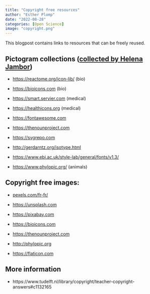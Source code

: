 ```yaml
---
title: "Copyright free resources"
author: "Esther Plomp"
date: "2022-08-28"
categories: [Open Science]
image: "copyright.png"
---
```


This blogpost contains links to resources that can be freely reused.

## Pictogram collections ([collected by Helena Jambor](https://vis.social/@helenajambor/110456415144726882))

-   [https://reactome.org/icon-lib/](https://urldefense.com/v3/__https:/reactome.org/icon-lib/__;!!PAKc-5URQlI!7jivo64vxAWb-zHs0CGeCFCFmkkxh0bvMLW6LPALnlmd0nY0Zloc-Pxxs9WrZGR1x0WfKWJSFaOD0UFO8-0$) (bio)

-   [https://bioicons.com](https://urldefense.com/v3/__https:/bioicons.com__;!!PAKc-5URQlI!7jivo64vxAWb-zHs0CGeCFCFmkkxh0bvMLW6LPALnlmd0nY0Zloc-Pxxs9WrZGR1x0WfKWJSFaODyVOEw8w$) (bio)

-   [https://smart.servier.com](https://urldefense.com/v3/__https:/smart.servier.com__;!!PAKc-5URQlI!7jivo64vxAWb-zHs0CGeCFCFmkkxh0bvMLW6LPALnlmd0nY0Zloc-Pxxs9WrZGR1x0WfKWJSFaODajJ0FWI$) (medical)

-   [https://healthicons.org](https://urldefense.com/v3/__https:/healthicons.org__;!!PAKc-5URQlI!7jivo64vxAWb-zHs0CGeCFCFmkkxh0bvMLW6LPALnlmd0nY0Zloc-Pxxs9WrZGR1x0WfKWJSFaODpJs-WgM$) (medical)

-   [https://fontawesome.com](https://urldefense.com/v3/__https:/fontawesome.com__;!!PAKc-5URQlI!7jivo64vxAWb-zHs0CGeCFCFmkkxh0bvMLW6LPALnlmd0nY0Zloc-Pxxs9WrZGR1x0WfKWJSFaOD6SRPZvA$)

-   [https://thenounproject.com](https://urldefense.com/v3/__https:/thenounproject.com__;!!PAKc-5URQlI!7jivo64vxAWb-zHs0CGeCFCFmkkxh0bvMLW6LPALnlmd0nY0Zloc-Pxxs9WrZGR1x0WfKWJSFaODFpAmlvc$)

-   [https://svgrepo.com](https://urldefense.com/v3/__https:/svgrepo.com__;!!PAKc-5URQlI!7jivo64vxAWb-zHs0CGeCFCFmkkxh0bvMLW6LPALnlmd0nY0Zloc-Pxxs9WrZGR1x0WfKWJSFaODfnB4Gcc$)

-   [http://gerdarntz.org/isotype.html](https://urldefense.com/v3/__http:/gerdarntz.org/isotype.html__;!!PAKc-5URQlI!7jivo64vxAWb-zHs0CGeCFCFmkkxh0bvMLW6LPALnlmd0nY0Zloc-Pxxs9WrZGR1x0WfKWJSFaOD9MymAlw$)

-   [https://www.ebi.ac.uk/style-lab/general/fonts/v1.3/](https://urldefense.com/v3/__https:/www.ebi.ac.uk/style-lab/general/fonts/v1.3/__;!!PAKc-5URQlI!7jivo64vxAWb-zHs0CGeCFCFmkkxh0bvMLW6LPALnlmd0nY0Zloc-Pxxs9WrZGR1x0WfKWJSFaODlOA2j5w$)

-   [https://www.phylopic.org/](https://urldefense.com/v3/__https:/www.phylopic.org/__;!!PAKc-5URQlI!7jivo64vxAWb-zHs0CGeCFCFmkkxh0bvMLW6LPALnlmd0nY0Zloc-Pxxs9WrZGR1x0WfKWJSFaOD-JmTa0o$) (animals)

## Copyright free images:

-   [pexels.com/fr-fr/](https://t.co/oTioaam8Y1)

-   [https://unsplash.com](https://t.co/pueZRTCONF)

-   [https://pixabay.com](https://t.co/nhx3wlPHhv)

-   [https://bioicons.com](https://t.co/6XT1z2jgg5)

-   [https://thenounproject.com](https://t.co/2KCJU3xCAP)

-   [http://phylopic.org](https://t.co/QGnYaLsSjm)

-   [https://flaticon.com](https://t.co/TVlAtmlVDz)

## More information

-   https://www.tudelft.nl/library/copyright/teacher-copyright-answers#c1132165
